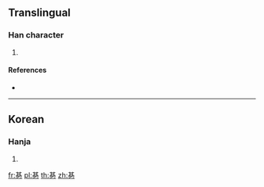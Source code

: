 {{character info/new}}
==Translingual==

===Han character===
{{Han char|rn=5|rad=乙|as=08|sn=9|four=44717|canj=TCN|ids=⿱其乙}}

# {{defn|Han|sort=乙08}}

====References====
* {{Han ref|kx=0084.241|dkj=|dj=|hdz=|uh=341E|ud=13342|bh=|bd=}}

----

==Korean==

===Hanja===
{{ko-hanja|hangeul=길|rv=gil|mr=kil|y=kil}}

# {{defn|lang=ko|sort=乙08}}

[[fr:㐞]]
[[pl:㐞]]
[[th:㐞]]
[[zh:㐞]]